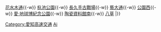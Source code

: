 {{鐵道路線|
| 模板名稱 = 東部丘陵線
| 名稱 = [[File:Aichi Rapid Transit logo.png|65px|愛知高速交通|link=愛知高速交通]] <small>[[愛知高速交通]]</small> [[東部丘陵線]]
| 代表色 = #164ca2
| 車站列表 = [[藤丘站 (愛知縣)|藤丘]]{{-w}} [[花水木通站|花水木通]]{{-w}} [[杁池公園站|杁池公園]]{{-w}} [[長久手古戰場站|長久手古戰場]]{{-w}} [[藝大通站|藝大通]]{{-w}} [[公園西站|公園西]]{{-w}} [[愛·地球博紀念公園站|愛·地球博紀念公園]]{{-w}} [[陶瓷資料館南站|陶瓷資料館南]]{{-w}} [[八草站|八草]]
|}}<noinclude>
[[Category:愛知高速交通]]
[[Category:日本鐵路路線模板|Ai]]
</noinclude>